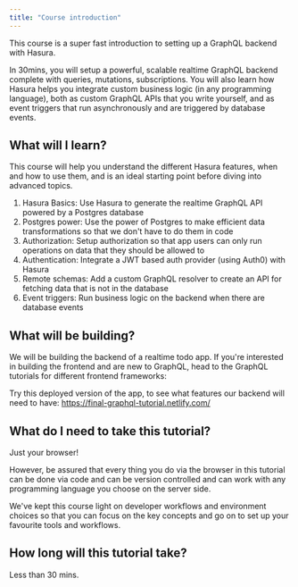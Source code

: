 ```yaml
---
title: "Course introduction"
---
```


This course is a super fast introduction to setting up a GraphQL backend with Hasura.

In 30mins, you will setup a powerful, scalable realtime GraphQL backend complete with queries, mutations, subscriptions. You will also learn how Hasura helps you integrate custom business logic (in any programming language), both as custom GraphQL APIs that you write yourself, and as event triggers that run asynchronously and are triggered by database events.

## What will I learn?

This course will help you understand the different Hasura features, when and how to use them, and
is an ideal starting point before diving into advanced topics.

1. Hasura Basics: Use Hasura to generate the realtime GraphQL API powered by a Postgres database
2. Postgres power: Use the power of Postgres to make efficient data transformations so that we don't have to do them in code
3. Authorization: Setup authorization so that app users can only run operations on data that they should be allowed to
4. Authentication: Integrate a JWT based auth provider (using Auth0) with Hasura
3. Remote schemas: Add a custom GraphQL resolver to create an API for fetching data that is not in the database
4. Event triggers: Run business logic on the backend when there are database events


## What will be building?

We will be building the backend of a realtime todo app. If you're interested in building the frontend and are new to GraphQL, head to the GraphQL tutorials for different frontend frameworks:

Try this deployed version of the app, to see what features our backend will need to have:
https://final-graphql-tutorial.netlify.com/

## What do I need to take this tutorial?

Just your browser!

However, be assured that every thing you do via the browser
in this tutorial can be done via code and can be version controlled and
can work with any programming language you choose on the server side.

We've kept this course light on developer workflows and
environment choices so that you can focus on the key concepts and
go on to set up your favourite tools and workflows.

## How long will this tutorial take?
Less than 30 mins.
